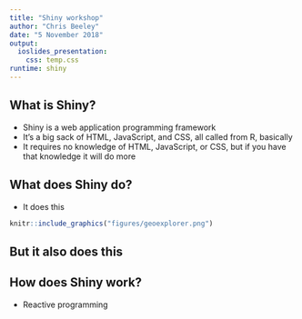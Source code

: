 ```yaml
---
title: "Shiny workshop"
author: "Chris Beeley"
date: "5 November 2018"
output: 
  ioslides_presentation:
    css: temp.css
runtime: shiny
---
```


## What is Shiny?

* Shiny is a web application programming framework
* It's a big sack of HTML, JavaScript, and CSS, all called from R, basically
* It requires no knowledge of HTML, JavaScript, or CSS, but if you have that knowledge it will do more

## What does Shiny do?

* It does this

```r

knitr::include_graphics("figures/geoexplorer.png")

```

## But it also does this



## How does Shiny work?

* Reactive programming